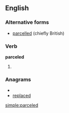 ==English==

===Alternative forms===
* [[parcelled]] (chiefly British)

===Verb===
'''parceled'''

# {{past of|[[parcel]]}}

===Anagrams===
* {{alphagram|acdeelpr}}
* [[replaced#English|replaced]]

[[simple:parceled]]
